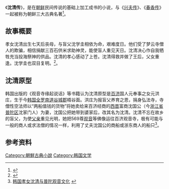{{Portal box|文学|大韩民国}}

《'''沈清传'''》，是在[[朝鲜王朝|朝鲜]]民间传说的基础上加工成书的小说，与《[[兴夫传|兴夫传]]》、《[[春香传|春香传]]》一起被称为朝鲜三大古典名著<ref>{{cite web|url=http://live.kankanews.com/hl/2014-03-06/4054818.shtml|title=韩国古典名著《兴夫传》|publisher=看看新闻网|date=2014-03-06|deadurl=yes|archiveurl=https://web.archive.org/web/20141224081639/http://live.kankanews.com/hl/2014-03-06/4054818.shtml|archivedate=2014-12-24}}</ref>。

== 故事概要 ==
孝女沈清出生七天后丧母，与盲父沈学圭相依为命，艰难度日。他们受了梦云寺僧人的欺骗，相信捐献三百石供米求助神灵，能使盲人重见天日。沈清决心作自我牺牲充当投海祭神的供品。沈清的孝心感动了上苍。沈清得救并做了王后，父女重逢。沈学圭也双目复明。<ref>{{cite web  |url =http://kr.hujiang.com/new/p352372/  |title =韩国古典名著精选：沈清传  |publisher =沪江韩语  |accessdate =2014-12-23  |archive-date =2014-12-24  |archive-url =https://web.archive.org/web/20141224081737/http://kr.hujiang.com/new/p352372/  |dead-url =no  }}</ref>。

== 沈清原型 ==
韩国出版的《观音寺缘起说话》等书籍认为沈清原型是[[百济|百济]]国人元奉事之女元洪庄，生于今[[韩国|韩国]][[全罗南道|全罗南道]][[谷城郡|谷城郡]]梧谷面。洪庄为报盲父养育之恩，捐身弘法寺，寺僧性空法师以“两船值钱的货物”将她卖给来百济经商的[[西晋|西晋]]富商沈国公（今[[浙江省|浙江省]][[普陀区_(舟山市)|普陀区]]沈家门人）为妻，沈国公把她带到婆家后，改其名为沈清。沈清不忘在故乡的盲父，为使[[父亲|父亲]]重见光明，她把569尊[[观音|观音]]等佛像运往百济观音寺，极有可能与一般的商人或求法僧的情况一样，利用了丈夫沈国公的商船或浙东商人的船只<ref>[http://hk.plm.org.cn/gnews/2008425/200842594669.html 韩国孝女沈清与普陀观音文化] {{webarchive|url=https://web.archive.org/web/20160829030344/http://hk.plm.org.cn/gnews/2008425/200842594669.html |date=2016-08-29 }}</ref>。

==参考资料==
{{reflist}}
[[Category:朝鮮古典小說|Category:朝鮮古典小說]]
[[Category:韩国文学|Category:韩国文学]]